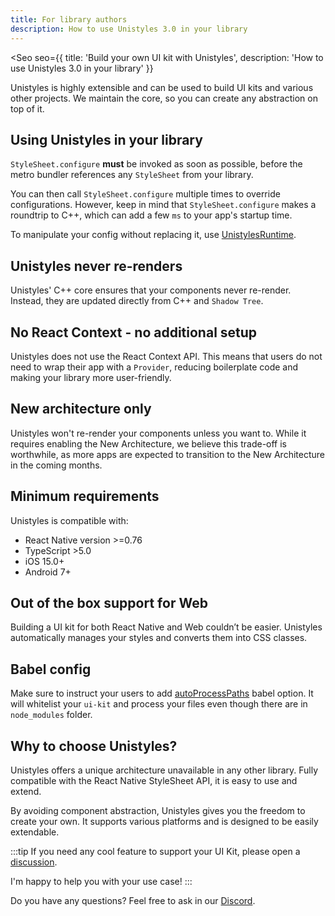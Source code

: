 ```yaml
---
title: For library authors
description: How to use Unistyles 3.0 in your library
---
```



<Seo
    seo={{
        title: 'Build your own UI kit with Unistyles',
        description: 'How to use Unistyles 3.0 in your library'
    }}
>

Unistyles is highly extensible and can be used to build UI kits and various other projects. We maintain the core, so you can create any abstraction on top of it.

## Using Unistyles in your library

`StyleSheet.configure` **must** be invoked as soon as possible, before the metro bundler references any `StyleSheet` from your library.

You can then call `StyleSheet.configure` multiple times to override configurations.
However, keep in mind that `StyleSheet.configure` makes a roundtrip to C++, which can add a few `ms` to your app's startup time.

To manipulate your config without replacing it, use [UnistylesRuntime](/v3/references/unistyles-runtime/).

## Unistyles never re-renders

Unistyles' C++ core ensures that your components never re-render. Instead, they are updated directly from C++ and `Shadow Tree`.

## No React Context - no additional setup

Unistyles does not use the React Context API. This means that users do not need to wrap their app with a `Provider`,
reducing boilerplate code and making your library more user-friendly.

## New architecture only

Unistyles won't re-render your components unless you want to. While it requires enabling the New Architecture, we believe this trade-off is worthwhile, as more apps are expected to transition to the New Architecture in the coming months.

## Minimum requirements

Unistyles is compatible with:
- React Native version >=0.76
- TypeScript >5.0
- iOS 15.0+
- Android 7+

## Out of the box support for Web

Building a UI kit for both React Native and Web couldn’t be easier. Unistyles automatically manages your styles and converts them into CSS classes.

## Babel config

Make sure to instruct your users to add [autoProcessPaths](/v3/other/babel-plugin#extra-configuration) babel option.
It will whitelist your `ui-kit` and process your files even though there are in `node_modules` folder.

## Why to choose Unistyles?

Unistyles offers a unique architecture unavailable in any other library. Fully compatible with the React Native StyleSheet API, it is easy to use and extend.

By avoiding component abstraction, Unistyles gives you the freedom to create your own. It supports various platforms and is designed to be easily extendable.

:::tip
If you need any cool feature to support your UI Kit, please open a [discussion](https://github.com/jpudysz/react-native-unistyles/discussions).

I'm happy to help you with your use case!
:::

Do you have any questions? Feel free to ask in our [Discord](https://discord.gg/akGHf27P4C).

</Seo>
